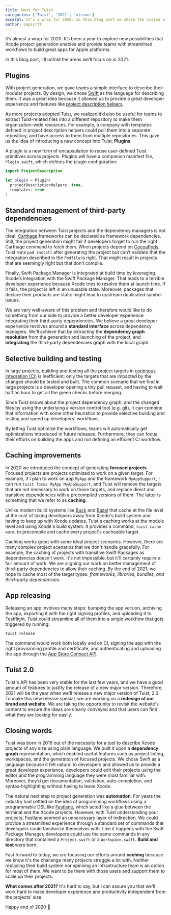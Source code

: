 ```yaml
---
title: Next for Tuist
categories: ['Tuist', '2021', 'vision']
excerpt: It's a wrap for 2020. In this blog post we share the vision of Tuist for 2021. We'll bring support for plugins, improve and standardize the integration of third party dependencies, add support for selective building and testing, and much more.
author: pepicrft
---
```


It’s almost a wrap for 2020. It’s been a year to explore new possibilities that Xcode project generation enables and provide teams with streamlined workflows to build great apps for Apple platforms.

In this blog post, I'll unfold the areas we’ll focus on in 2021.

## Plugins

With project generation, we gave teams a simple interface to describe their modular projects.
By design, we chose [Swift](https://developer.apple.com/swift/) as the language for describing them.
It was a great idea because it allowed us to provide a great developer experience and features like [project description helpers](https://docs.tuist.io/guides/helpers/).

As more projects adopted Tuist,
we realized it’d also be useful for teams to extract Tuist-related files into a different repository to make them organization-wide resources.
For example,
a company with templates defined in project description helpers could pull them into a separate repository,
and have access to them from multiple repositories.
This gave us the idea of introducing a new concept into Tuist, **Plugins**.

A plugin is a new form of encapsulation to reuse user-defined Tuist primitives across projects.
Plugins will have a companion manifest file, `Plugin.swift`, which defines the plugin configuration:

```swift
import ProjectDescription

let plugin = Plugin(
  projectDescriptionHelpers: true,
  templates: true
)
```

## Standard management of third-party dependencies

The integration between Tuist projects and the dependency managers is not ideal.
[Carthage](https://github.com/carthage) frameworks can be declared as framework dependencies.
Still, the project generation might fail if developers forget to run the right Carthage command to fetch them.
When projects depend on [CocoaPods](https://cocoapods.org),
Tuist runs `pod install` after generating the project but can’t validate that the integration described in the `Podfile` is right.
That might result in projects that are seemingly right but that don’t compile.

Finally,
Swift Package Manager is integrated at build time by leveraging Xcode’s integration with the Swift Package Manager.
That leads to a terrible developer experience because Xcode tries to resolve them at launch time.
If it fails,
the project is left in an unusable state.
Moreover,
packages that declare their products are static might lead to upstream duplicated symbol issues.

We are very well-aware of this problem and therefore would like to do something from our side to provide a better developer experience integrating their third-party dependencies.
We believe a great developer experience revolves around a **standard interface** across dependency managers.
We'll achieve that by extracting the **dependency graph resolution** from the generation and launching of the project,
and **integrating** the third-party dependencies graph with the local graph.

## Selective building and testing

In large projects,
building and testing all the project targets in [continous integration (CI)](https://en.wikipedia.org/wiki/Continuous_integration) is inefficient;
only the targets that are impacted by the changes should be tested and built.
The common scenario that we find in large projects is a developer opening a tiny pull request, and having to wait half an hour to get all the green checks before merging.

Since Tuist knows about the project dependency graph, and the changed files by using the underlying a version control tool (e.g. git),
it can combine that information with some other heuristics to provide selective building and testing and speed up developers' workflows.

By letting Tuist optimize the workflows, teams will automatically get optimizations introduced in future releases. Furthermore, they can focus their efforts on building the apps and not defining an efficient CI workflow.

## Caching improvements

In 2020 we introduced the concept of generating **focused projects**. Focused projects are projects optimized to work on a given target. For example, if I plan to work on app `MyApp` and the framework `MyAppSupport`, I can run `tuist focus MyApp MyAppSupport`, and Tuist will remove the targets that are not necessary to work on those targets, and replace direct and transitive dependencies with a precompiled versions of them. The latter is something that we refer to as **caching**.

Unlike modern build systems like [Buck](https://buck.build) and [Bazel](https://bazel.build) that cache at the file level at the cost of taking developers away from Xcode's build system and having to keep up with Xcode updates, Tuist's caching works at the module level and using Xcode's build system. It provides a command, `tuist cache warm`, to precompile and cache every project's cacheable target.

Caching works great with some ideal project scenarios. However, there are many complex project scenarios that we don't handle gracefully. For example, the caching of projects with transitive Swift Packages as dependencies doesn't work. It's not impossible, but it'll certainly require a fair amount of work. We are aligning our work on better management of third-party dependencies to allow their caching. By the end of 2021, we hope to cache most of the target types: _frameworks, libraries, bundles, and third-party dependencies._

## App releasing

Releasing an app involves many steps: bumping the app version, archiving the app, exporting it with the right signing profiles, and uploading it to Testflight. Tuist could streamline all of them into a single workflow that gets triggered by running:

```
tuist release
```

The command would work both locally and on CI, signing the app with the right provisioning profile and certificate, and authenticating and uploading the app through the [App Store Connect API](https://developer.apple.com/app-store-connect/api/).

## Tuist 2.0

Tuist's API has been very stable for the last few years, and we have a good amount of features to justify the release of a new major version. Therefore, 2021 will be the year when we'll release a new major version of Tuist, 2.0. To make this new release special, we are working on a **redesign of our brand and website**. We are taking the opportunity to revisit the website's content to ensure the ideas are clearly conveyed and that users can find what they are looking for easily.

## Closing words

Tuist was born in 2016 out of the necessity for a tool to describe Xcode projects of any size using plain language. We built it upon a **dependency graph** representation, which enabled useful features such as project linting, workspaces, and the generation of focused projects. We chose Swift as a language because it felt natural to developers and allowed us to provide a great developer experience; developers could edit their projects using the editor and the programming language they were most familiar with. Moreover, they'd get documentation, validation, auto-completion, and syntax-highlighting without having to leave Xcode.

The natural next step to project generation was **automation**. For years the industry had settled on the idea of programming workflows using a programmable DSL like [Fastlane](https://github.com/fastlane), which acted like a glue between the terminal and the Xcode projects. However, with Tuist understanding your projects, Fastlane seemed an unnecessary layer of indirection. We could provide a streamlined experience through a standard set of commands that developers could familiarize themselves with. Like it happens with the Swift Package Manager, developers could use the same commands in any directory that contained a `Project.swift` or a `Workspace.swift`. **Build and test** were born.

Fast forward to today, we are focusing our efforts around **caching** because we know it's the challenge many projects struggle a lot with. Neither replacing their build system nor spinning an infrastructure team is an option for most of them. We want to be there with those users and support them to scale up their projects.

**What comes after 2021?** It's hard to say, but I can assure you that we'll work hard to make developer experience and productivity independent from the projects' size.

Happy end of 2020 🤗
